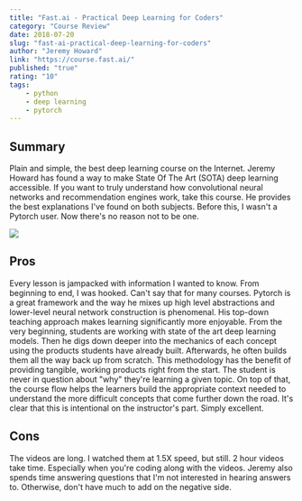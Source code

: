 ```yaml
---
title: "Fast.ai - Practical Deep Learning for Coders"
category: "Course Review"
date: 2018-07-20
slug: "fast-ai-practical-deep-learning-for-coders"
author: "Jeremy Howard"
link: "https://course.fast.ai/"
published: "true"
rating: "10"
tags:
    - python
    - deep learning
    - pytorch
---
```


## Summary

Plain and simple, the best deep learning course on the Internet. Jeremy Howard has found a way to make State Of The Art (SOTA) deep learning accessible. If you want to truly understand how convolutional neural networks and recommendation engines work, take this course. He provides the best explanations I've found on both subjects. Before this, I wasn't a Pytorch user. Now there's no reason not to be one.

<img src="../../src/images/fast_ai.png" />

## Pros

Every lesson is jampacked with information I wanted to know. From beginning to end, I was hooked. Can't say that for many courses. Pytorch is a great framework and the way he mixes up high level abstractions and lower-level neural network construction is phenomenal. His top-down teaching approach makes learning significantly more enjoyable. From the very beginning, students are working with state of the art deep learning models. Then he digs down deeper into the mechanics of each concept using the products students have already built. Afterwards, he often builds them all the way back up from scratch. This methodology has the benefit of providing tangible, working products right from the start. The student is never in question about "why" they're learning a given topic. On top of that, the course flow helps the learners build the appropriate context needed to understand the more difficult concepts that come further down the road. It's clear that this is intentional on the instructor's part. Simply excellent.

## Cons

The videos are long. I watched them at 1.5X speed, but still. 2 hour videos take time. Especially when you're coding along with the videos. Jeremy also spends time answering questions that I'm not interested in hearing answers to.  Otherwise, don't have much to add on the negative side.

